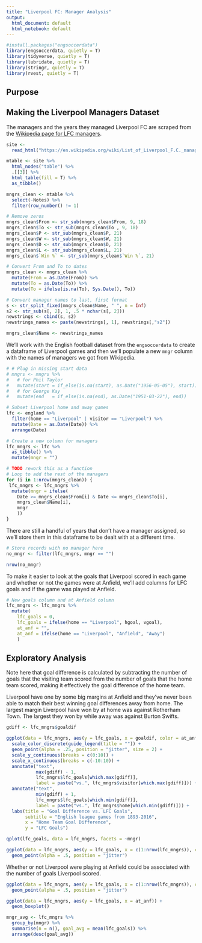 ```yaml
---
title: "Liverpool FC: Manager Analysis"
output:
  html_document: default
  html_notebook: default
---
```


```r
#install.packages("engsoccerdata")
library(engsoccerdata, quietly = T)
library(tidyverse, quietly = T)
library(lubridate, quietly = T)
library(stringr, quietly = T)
library(rvest, quietly = T)
```

## Purpose 

## Making the Liverpool Managers Dataset 

The managers and the years they managed Liverpool FC are scraped from the [Wikipedia page for LFC managers](https://en.wikipedia.org/wiki/List_of_Liverpool_F.C._managers).

```r
site <- 
  read_html("https://en.wikipedia.org/wiki/List_of_Liverpool_F.C._managers")

mtable <- site %>%
  html_nodes("table") %>%
  .[[3]] %>%
  html_table(fill = T) %>%
  as_tibble()

mngrs_clean <- mtable %>%
  select(-Notes) %>%
  filter(row_number() != 1)

# Remove zeros
mngrs_clean$From <- str_sub(mngrs_clean$From, 9, 18)
mngrs_clean$To <- str_sub(mngrs_clean$To , 9, 18)
mngrs_clean$P <- str_sub(mngrs_clean$P, 21)
mngrs_clean$W <- str_sub(mngrs_clean$W, 21)
mngrs_clean$D <- str_sub(mngrs_clean$D, 21)
mngrs_clean$L <- str_sub(mngrs_clean$L, 21)
mngrs_clean$`Win %` <- str_sub(mngrs_clean$`Win %`, 21)

# Convert From and To to dates
mngrs_clean <- mngrs_clean %>%
  mutate(From = as.Date(From)) %>%
  mutate(To = as.Date(To)) %>% 
  mutate(To = ifelse(is.na(To), Sys.Date(), To))

# Convert manager names to last, first format
s <- str_split_fixed(mngrs_clean$Name, " ", n = Inf)
s2 <- str_sub(s[, 2], 1, .5 * nchar(s[, 2]))
newstrings <- cbind(s, s2)
newstrings_names <- paste(newstrings[, 1], newstrings[,"s2"])

mngrs_clean$Name <- newstrings_names
```

We'll work with the English football dataset from the `engsoccerdata` to create a dataframe of Liverpool games and then we'll populate a new `mngr` column with the names of managers we got from Wikipedia. 

```r
# # Plug in missing start data
# mngrs <- mngrs %>%
#   # for Phil Taylor
#   mutate(start = if_else(is.na(start), as.Date("1956-05-05"), start)) %>% 
#   # for George Kay
#   mutate(end   = if_else(is.na(end), as.Date("1951-03-22"), end))

# Subset Liverpool home and away games
lfc <- england %>%
  filter(home == "Liverpool" | visitor == "Liverpool") %>% 
  mutate(Date = as.Date(Date)) %>%
  arrange(Date)

# Create a new column for managers
lfc_mngrs <- lfc %>%
  as_tibble() %>%
  mutate(mngr = "")

# TODO rework this as a function
# Loop to add the rest of the managers
for (i in 1:nrow(mngrs_clean)) {
 lfc_mngrs <- lfc_mngrs %>% 
  mutate(mngr = ifelse(
    Date >= mngrs_clean$From[i] & Date <= mngrs_clean$To[i], 
    mngrs_clean$Name[i], 
    mngr
    ))
}
```

There are still a handful of years that don't have a manager assigned, so we'll store them in this dataframe to be dealt with at a different time. 

```r
# Store records with no manager here
no_mngr <- filter(lfc_mngrs, mngr == "")

nrow(no_mngr)
```

To make it easier to look at the goals that Liverpool scored in each game and whether or not the games were at Anfield, we'll add columns for LFC goals and if the game was played at Anfield. 

```r
# New goals column and at Anfield column
lfc_mngrs <- lfc_mngrs %>% 
  mutate(
    lfc_goals = 0, 
    lfc_goals = ifelse(home == "Liverpool", hgoal, vgoal), 
    at_anf = "", 
    at_anf = ifelse(home == "Liverpool", "Anfield", "Away")
    )
```

## Exploratory Analysis 

Note here that goal difference is calculated by subtracting the number of goals that the visiting team scored from the number of goals that the home team scored, making it effectively the goal difference of the home team. 

Liverpool have one by some big margins at Anfield and they've never been able to match their best winning goal differences away from home. The largest margin Liverpool have won by at home was against Rotherham Town. The largest they won by while away was against Burton Swifts. 

```r
gdiff <- lfc_mngrs$goaldif

ggplot(data = lfc_mngrs, aes(y = lfc_goals, x = goaldif, color = at_anf)) + 
  scale_color_discrete(guide_legend(title = "")) +
  geom_point(alpha = .25, position = "jitter", size = 2) + 
  scale_y_continuous(breaks = c(0:10)) +
  scale_x_continuous(breaks = c(-10:10)) +
  annotate("text", 
           max(gdiff) - 1, 
           lfc_mngrs$lfc_goals[which.max(gdiff)], 
           label = paste("vs.", lfc_mngrs$visitor[which.max(gdiff)])) +
  annotate("text", 
           min(gdiff) + 1, 
           lfc_mngrs$lfc_goals[which.min(gdiff)], 
           label = paste("vs.", lfc_mngrs$home[which.min(gdiff)])) +
  labs(title = "Goal Difference vs. LFC Goals", 
       subtitle = "English league games from 1893-2016", 
       x = "Home Team Goal Difference", 
       y = "LFC Goals")
```

```r
qplot(lfc_goals, data = lfc_mngrs, facets = ~mngr)
```

```r
ggplot(data = lfc_mngrs, aes(y = lfc_goals, x = c(1:nrow(lfc_mngrs)), color = mngr)) + 
  geom_point(alpha = .5, position = "jitter")
```

Whether or not Liverpool were playing at Anfield could be associated with the number of goals Liverpool scored.

```r
ggplot(data = lfc_mngrs, aes(y = lfc_goals, x = c(1:nrow(lfc_mngrs)), color = at_anf)) + 
  geom_point(alpha = .5, position = "jitter")
```

```r
ggplot(data = lfc_mngrs, aes(y = lfc_goals, x = at_anf)) + 
  geom_boxplot()
```

```r
mngr_avg <- lfc_mngrs %>% 
  group_by(mngr) %>% 
  summarise(n = n(), goal_avg = mean(lfc_goals)) %>% 
  arrange(desc(goal_avg))
```